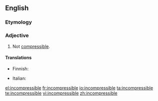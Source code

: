 ==English==

===Etymology===
{{prefix|in|compressible}}

===Adjective===
{{en-adj|-}}

# Not [[compressible]].

====Translations====
{{trans-top|not compressible}}
* Finnish: {{t|fi|puristumaton}}
{{trans-mid}}
* Italian: {{t-|it|incomprimibile}}
{{trans-bottom}}

[[el:incompressible]]
[[fr:incompressible]]
[[io:incompressible]]
[[ta:incompressible]]
[[te:incompressible]]
[[vi:incompressible]]
[[zh:incompressible]]
